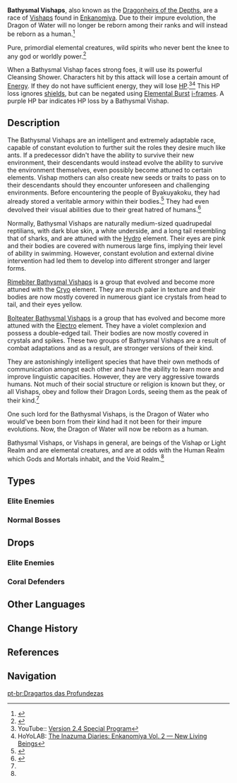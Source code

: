 {{Terminology Infobox
|image        = Enemy Bathysmal Vishap.png
|type         = Enemy Groups
|type2        = Vishaps
}}
{{Description|A mighty race of vishaps that dwell within the deep seas.<br />That they hate light is not due to an overly fragile sense of sight. Instead, it is because they have had the selfless sunlight and the surface world taken from them that they refuse to countenance man-made light.}}
'''Bathysmal Vishaps''', also known as the [[Dragonheir of the Depths|Dragonheirs of the Depths]], are a race of [[Vishaps]] found in [[Enkanomiya]]. Due to their impure evolution, the Dragon of Water will no longer be reborn among their ranks and will instead be reborn as a human.<ref name="Bolteater">{{Ref/Enemy|Bolteater Bathysmal Vishap Hatchling}}</ref>

Pure, primordial elemental creatures, wild spirits who never bent the knee to any god or worldly power.<ref name="Enjou Dialogue: Bathysmal Vishaps">{{Ref/Quest|The Subterranean Trials of Drake and Serpent}}</ref>

When a Bathysmal Vishap faces strong foes, it will use its powerful Cleansing Shower. Characters hit by this attack will lose a certain amount of [[Energy]]. If they do not have sufficient energy, they will lose [[Health|HP]].<ref>YouTube:: [https://youtu.be/9LR1HGtpWz4&t=1817s Version 2.4 Special Program]</ref><ref>HoYoLAB: [https://www.hoyolab.com/article/1806516/ The Inazuma Diaries: Enkanomiya Vol. 2 — New Living Beings]</ref> This HP loss ignores [[shields]], but can be negated using [[Elemental Burst]] [[Invincibility Frames|i-frames]]. A purple HP bar indicates HP loss by a Bathysmal Vishap.

==Description==
The Bathysmal Vishaps are an intelligent and extremely adaptable race, capable of constant evolution to further suit the roles they desire much like ants. If a predecessor didn't have the ability to survive their new environment, their descendants would instead evolve the ability to survive the environment themselves, even possibly become attuned to certain elements. Vishap mothers can also create new seeds or traits to pass on to their descendants should they encounter unforeseen and challenging environments. Before encountering the people of Byakuyakoku, they had already stored a veritable armory within their bodies.<ref name="Experimental Records of Vishaps">{{Ref/Book|The Byakuyakoku Collection}}</ref> They had even devolved their visual abilities due to their great hatred of humans.<ref name="Dragonheir's False Fin">{{Ref/Item|Dragonheir's False Fin}}</ref>

Normally, Bathysmal Vishaps are naturally medium-sized quadrupedal reptilians, with dark blue skin, a white underside, and a long tail resembling that of sharks, and are attuned with the [[Hydro]] element. Their eyes are pink and their bodies are covered with numerous large fins, implying their level of ability in swimming. However, constant evolution and external divine intervention had led them to develop into different stronger and larger forms.

[[Rimebiter Bathysmal Vishap Hatchling|Rimebiter Bathysmal Vishaps]] is a group that evolved and become more attuned with the [[Cryo]] element. They are much paler in texture and their bodies are now mostly covered in numerous giant ice crystals from head to tail, and their eyes yellow.

[[Bolteater Bathysmal Vishap Hatchling|Bolteater Bathysmal Vishaps]] is a group that has evolved and become more attuned with the [[Electro]] element. They have a violet complexion and possess a double-edged tail. Their bodies are now mostly covered in crystals and spikes. These two groups of Bathysmal Vishaps are a result of combat adaptations and as a result, are stronger versions of their kind.

They are astonishingly intelligent species that have their own methods of communication amongst each other and have the ability to learn more and improve linguistic capacities. However, they are very aggressive towards humans. Not much of their social structure or religion is known but they, or all Vishaps, obey and follow their Dragon Lords, seeing them as the peak of their kind.<ref name="Experimental Records of Vishaps" />

One such lord for the Bathysmal Vishaps, is the Dragon of Water who would've been born from their kind had it not been for their impure evolutions. Now, the Dragon of Water will now be reborn as a human.

Bathysmal Vishaps, or Vishaps in general, are beings of the Vishap or Light Realm and are elemental creatures, and are at odds with the Human Realm which Gods and Mortals inhabit, and the Void Realm.<ref name="Enjou Dialogue: Bathysmal Vishaps" />

==Types==
===Elite Enemies===
{{Enemies by Category List|Bathysmal Vishaps&Elite Enemies}}
===Normal Bosses===
{{Enemies by Category List|Bathysmal Vishaps&Normal Bosses}}

==Drops==
===Elite Enemies===
{{Drops|Vishaps}}

===Coral Defenders===
{{Card|Dragonheir's False Fin|WL 0+|stars=1}}{{Card|Shivada Jade Sliver|WL 0+|stars=1}}{{Card|Shivada Jade Fragment|WL 2+|stars=1}}{{Card|Shivada Jade Chunk|WL 4+|stars=1}}{{Card|Shivada Jade Gemstone|WL 6+|stars=1}}{{Card|Vajrada Amethyst Sliver|WL 0+|stars=1}}{{Card|Vajrada Amethyst Fragment|WL 2+|stars=1}}{{Card|Vajrada Amethyst Chunk|WL 4+|stars=1}}{{Card|Vajrada Amethyst Gemstone|WL 6+|stars=1}}{{Artifact Set|Lucky Dog|2-3}}{{Artifact Set|The Exile|3-4}}{{Artifact Set|Berserker|3-4}}{{Artifact Set|Prayers to Springtime|3-4}}{{Artifact Set|Gladiator's Finale|4-5}}{{Artifact Set|Wanderer's Troupe|4-5}}

<!--
==Trivia==
 not enough substance to support this
*It is theorized that [[Sangonomiya Kokomi]] is the new Dragon of Water due to her ties with Enkanomiya and her constellation, Dracaena Somnolenta ("Sleeping Dragon").
-->
==Other Languages==
{{Other Languages
|en      = Bathysmal Vishap
|zhs     = 深海龙蜥
|zhs_rm  = Shēnhǎi Lóngxī
|zht     = 深海龍蜥
|zht_rm  = Shēnhǎi Lóngxī
|zh_tl   = Deep Sea Dragon-Lizard
|ja      = アビサルヴィシャップ
|ja_rm   = Abisaru Vishappu
|ja_tl   = Abyssal Vishap
|ja_note = They are called {{lang|深海ヴィシャップ|ja=Shinkai Vishappu|ja_lit=Deep Sea Vishap}} in the event [[Three Realms Gateway Offering]].
|ko      = {{tt|심해|深海}} {{tt|용|龍}} 도마뱀
|ko_rm   = Simhae Yong Domabaem
|ko_tl   = Deep Sea Dragon Lizard
|es      = Dragarto de las Profundidades
|es_tl   = Dragard of the Depths
|es_note = ''Dragarto'' is a portmanteau of {{Lang|mini=1|es=''dragón''|es_tl=dragon}} and {{Lang|mini=1|es=''lagarto''|es_tl=lizard.}}
|fr      = Élémentosaure abyssal
|fr_tl   = Abyssal Elementosaurus
|ru      = Вишап глубин
|ru_tl   = Vishap of the Depths
|th      = Bathysmal Vishap
|vi      = Rồng Biển Sâu
|vi_tl   = Deep Sea Dragon
|de      = Tiefsee-Drachenechse
|de_tl   = Deep Sea Dragon-Lizard
|id      = Bathysmal Vishap
|pt      = Dragarto das Profundezas
|pt_tl   = Dragarto of the Depths
|pt_note = ''Dragarto'' is a portmanteau of {{Lang|mini=1|pt=''dragão''|pt_tl=dragon}} and {{Lang|mini=1|pt=''lagarto''|pt_tl=lizard.}}
}}

==Change History==
{{Change History|2.4}}

==References==
{{Reflist|2}}

==Navigation==
{{Enemy Navbox|elite}}

[[pt-br:Dragartos das Profundezas]]